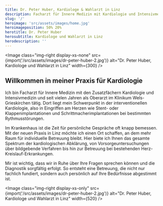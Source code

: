 ```yaml
---
title: Dr. Peter Huber, Kardiologe & Wahlarzt in Linz
description: Facharzt für Innere Medizin mit Kardiologie und Intensivmedizin. Oberarzt im Klinikum Wels-Grieskirchen, Wahlarztordination in Linz.
slug: '/'
heroimage: 'src/assets/images/home.jpg'
heroimageposition: 50% 20%
herotitle: Dr. Peter Huber
herosubtitle: Kardiologe und Wahlarzt in Linz
herodescription: ''
---
```



<Image
  class="img-right display-xs-none"
  src={import('/src/assets/images/dr-peter-huber-2.jpg')}
  alt="Dr. Peter Huber, Kardiologe und Wahlarzt in Linz"
  width={300}
/>

## Willkommen in meiner Praxis für Kardiologie

Ich bin Facharzt für Innere Medizin mit den Zusatzfächern Kardiologie und Intensivmedizin und seit vielen Jahren als Oberarzt im Klinikum Wels-Grieskirchen tätig.
Dort liegt mein Schwerpunkt in der interventionellen Kardiologie, also in Eingriffen am Herzen wie Stent- oder Klappenimplantationen und Schrittmacherimplantationen bei bestimmten Rythmusstörungen.

Im Krankenhaus ist die Zeit für persönliche Gespräche oft knapp bemessen. Mit der neuen Praxis in Linz möchte ich einen Ort schaffen, an dem mehr Raum für individuelle Betreuung bleibt. Hier biete ich Ihnen das gesamte Spektrum der kardiologischen Abklärung, von Vorsorgeuntersuchungen über bildgebende Verfahren bis hin zur Betreuung bei bestehenden Herz-Kreislauf-Erkrankungen.

Mir ist wichtig, dass wir in Ruhe über Ihre Fragen sprechen können und die Diagnostik sorgfältig erfolgt. So entsteht eine Betreuung, die nicht nur fachlich fundiert, sondern auch persönlich auf Ihre Bedürfnisse abgestimmt ist.

<Image
  class="img-right display-xs-only"
  src={import('/src/assets/images/dr-peter-huber-2.jpg')}
  alt="Dr. Peter Huber, Kardiologe und Wahlarzt in Linz"
  width={520}
/>

<Header
  title="Untersuchungen & Behandlungen"
  subtitle="Von Vorsorge bis Therapie – alles aus einer Hand."
/>

<Services />

<ScheduleAppointment />
